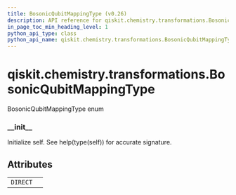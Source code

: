 ```yaml
---
title: BosonicQubitMappingType (v0.26)
description: API reference for qiskit.chemistry.transformations.BosonicQubitMappingType in qiskit v0.26
in_page_toc_min_heading_level: 1
python_api_type: class
python_api_name: qiskit.chemistry.transformations.BosonicQubitMappingType
---
```


<span id="qiskit-chemistry-transformations-bosonicqubitmappingtype" />

# qiskit.chemistry.transformations.BosonicQubitMappingType

<Class id="qiskit.chemistry.transformations.BosonicQubitMappingType" isDedicatedPage={true} github="https://github.com/qiskit-community/qiskit-aqua/tree/stable/0.9/qiskit/chemistry/transformations/bosonic_transformation.py" signature="BosonicQubitMappingType(value)" modifiers="class">
  BosonicQubitMappingType enum

  ### \_\_init\_\_

  <Function id="qiskit.chemistry.transformations.BosonicQubitMappingType.__init__" signature="__init__()">
    Initialize self. See help(type(self)) for accurate signature.
  </Function>

  ## Attributes

  |          |   |
  | -------- | - |
  | `DIRECT` |   |
</Class>

